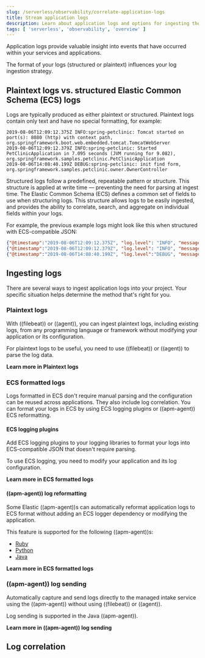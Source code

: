 ```yaml
---
slug: /serverless/observability/correlate-application-logs
title: Stream application logs
description: Learn about application logs and options for ingesting them.
tags: [ 'serverless', 'observability', 'overview' ]
---
```


<p><DocBadge template="technical preview" /></p>


Application logs provide valuable insight into events that have occurred within your services and applications.

The format of your logs (structured or plaintext) influences your log ingestion strategy.

## Plaintext logs vs. structured Elastic Common Schema (ECS) logs

Logs are typically produced as either plaintext or structured.
Plaintext logs contain only text and have no special formatting, for example:

```log
2019-08-06T12:09:12.375Z INFO:spring-petclinic: Tomcat started on port(s): 8080 (http) with context path, org.springframework.boot.web.embedded.tomcat.TomcatWebServer
2019-08-06T12:09:12.379Z INFO:spring-petclinic: Started PetClinicApplication in 7.095 seconds (JVM running for 9.082), org.springframework.samples.petclinic.PetClinicApplication
2019-08-06T14:08:40.199Z DEBUG:spring-petclinic: init find form, org.springframework.samples.petclinic.owner.OwnerController
```

Structured logs follow a predefined, repeatable pattern or structure.
This structure is applied at write time &mdash; preventing the need for parsing at ingest time.
The Elastic Common Schema (ECS) defines a common set of fields to use when structuring logs.
This structure allows logs to be easily ingested,
and provides the ability to correlate, search, and aggregate on individual fields within your logs.

For example, the previous example logs might look like this when structured with ECS-compatible JSON:

```json
{"@timestamp":"2019-08-06T12:09:12.375Z", "log.level": "INFO", "message":"Tomcat started on port(s): 8080 (http) with context path ''", "service.name":"spring-petclinic","process.thread.name":"restartedMain","log.logger":"org.springframework.boot.web.embedded.tomcat.TomcatWebServer"}
{"@timestamp":"2019-08-06T12:09:12.379Z", "log.level": "INFO", "message":"Started PetClinicApplication in 7.095 seconds (JVM running for 9.082)", "service.name":"spring-petclinic","process.thread.name":"restartedMain","log.logger":"org.springframework.samples.petclinic.PetClinicApplication"}
{"@timestamp":"2019-08-06T14:08:40.199Z", "log.level":"DEBUG", "message":"init find form", "service.name":"spring-petclinic","process.thread.name":"http-nio-8080-exec-8","log.logger":"org.springframework.samples.petclinic.owner.OwnerController","transaction.id":"28b7fb8d5aba51f1","trace.id":"2869b25b5469590610fea49ac04af7da"}
```

## Ingesting logs

There are several ways to ingest application logs into your project.
Your specific situation helps determine the method that's right for you.

### Plaintext logs

With ((filebeat)) or ((agent)), you can ingest plaintext logs, including existing logs, from any programming language or framework without modifying your application or its configuration.

For plaintext logs to be useful, you need to use ((filebeat)) or ((agent)) to parse the log data.

**<DocIcon type="documentation" title="documentation icon" /> Learn more in <DocLink slug="/serverless/observability/plaintext-application-logs">Plaintext logs</DocLink>**

### ECS formatted logs

Logs formatted in ECS don't require manual parsing and the configuration can be reused across applications. They also include log correlation. You can format your logs in ECS by using ECS logging plugins or ((apm-agent)) ECS reformatting.

#### ECS logging plugins

Add ECS logging plugins to your logging libraries to format your logs into ECS-compatible JSON that doesn't require parsing.

To use ECS logging, you need to modify your application and its log configuration.

**<DocIcon type="documentation" title="documentation icon" /> Learn more in <DocLink slug="/serverless/observability/ecs-application-logs">ECS formatted logs</DocLink>**

#### ((apm-agent)) log reformatting

Some Elastic ((apm-agent))s can automatically reformat application logs to ECS format
without adding an ECS logger dependency or modifying the application.

This feature is supported for the following ((apm-agent))s:

* [Ruby](((apm-ruby-ref))/log-reformat.html)
* [Python](((apm-py-ref))/logs.html#log-reformatting)
* [Java](((apm-java-ref))/logs.html#log-reformatting)

**<DocIcon type="documentation" title="documentation icon" /> Learn more in <DocLink slug="/serverless/observability/ecs-application-logs">ECS formatted logs</DocLink>**

### ((apm-agent)) log sending

Automatically capture and send logs directly to the managed intake service using the ((apm-agent)) without using ((filebeat)) or ((agent)).

Log sending is supported in the Java ((apm-agent)).

**<DocIcon type="documentation" title="documentation icon" /> Learn more in <DocLink slug="/serverless/observability/send-application-logs">((apm-agent)) log sending</DocLink>**

## Log correlation

<CorrelateLogs />